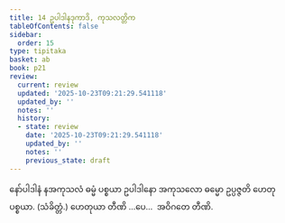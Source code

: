 ```yaml
---
title: 14 ဥပါဒါနဒုကာဒိ, ကုသလတ္တိက
tableOfContents: false
sidebar:
  order: 15
type: tipitaka
basket: ab
book: p21
review:
  current: review
  updated: '2025-10-23T09:21:29.541118'
  updated_by: ''
  notes: ''
  history:
  - state: review
    date: '2025-10-23T09:21:29.541118'
    updated_by: ''
    notes: ''
    previous_state: draft
---
```



<ReviewStatus review={frontmatter.review} showDetails={true} />

<HypothesisAnnotation frontmatter={frontmatter} />

<DynamicBreadcrumb />

<Division number="42" book="p21" e="ch" v="40" p="357">

<Paragraph number="101" book="p21">
နော်ပါဒါနံ နအကုသလံ ဓမ္မံ ပစ္စယာ ဥပါဒါနော အကုသလော ဓမ္မော ဥပ္ပဇ္ဇတိ ဟေတုပစ္စယာ. (သံခိတ္တံ.)
</Paragraph>

<Paragraph number="102" book="p21">
ဟေတုယာ တီဏိ …ပေ…  အဝိဂတေ တီဏိ.
</Paragraph>
</Division>